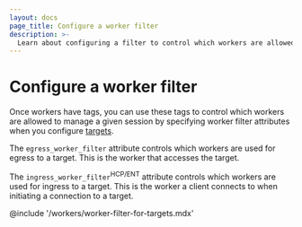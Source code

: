 ```yaml
---
layout: docs
page_title: Configure a worker filter
description: >-
  Learn about configuring a filter to control which workers are allowed to manage a session.
---
```


# Configure a worker filter

Once workers have tags, you can use these tags to control which
workers are allowed to manage a given session by specifying worker filter attributes
when you configure [targets](/boundary/docs/domain-model/targets).

The `egress_worker_filter` attribute controls which workers are used for egress to a target. This is the worker
that accesses the target.

The `ingress_worker_filter`<sup>HCP/ENT</sup> attribute controls which workers are used for ingress to a target.
This is the worker a client connects to when initiating a connection to a target.

@include '/workers/worker-filter-for-targets.mdx'